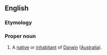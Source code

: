 ==English==

===Etymology===
{{suffix|en|Darwin|er}}

===Proper noun===
{{en-proper noun|-}}
# A [[native]] or [[inhabitant]] of [[Darwin]] ([[Australia]]).